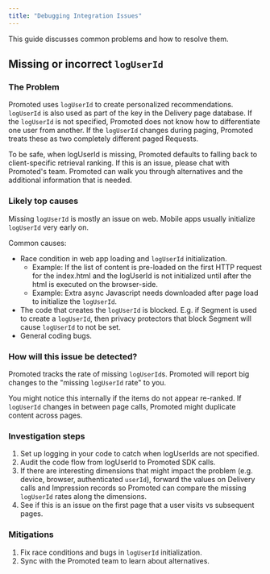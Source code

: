 ```yaml
---
title: "Debugging Integration Issues"
---
```


This guide discusses common problems and how to resolve them.

## Missing or incorrect `logUserId`

### The Problem

Promoted uses `logUserId` to create personalized recommendations. `logUserId` is also used as part of the key in the Delivery page database. If the `logUserId` is not specified, Promoted does not know how to differentiate one user from another. If the `logUserId` changes during paging, Promoted treats these as two completely different paged Requests.

To be safe, when logUserId is missing, Promoted defaults to falling back to client-specific retrieval ranking. If this is an issue, please chat with Promoted's team. Promoted can walk you through alternatives and the additional information that is needed.

### Likely top causes

Missing `logUserId` is mostly an issue on web. Mobile apps usually initialize `logUserId` very early on.

Common causes:

* Race condition in web app loading and `logUserId` initialization.  
   * Example: If the list of content is pre-loaded on the first HTTP request for the index.html and the logUserId is not initialized until after the html is executed on the browser-side.  
   * Example: Extra async Javascript needs downloaded after page load to initialize the `logUserId`.
* The code that creates the `logUserId` is blocked. E.g. if Segment is used to create a `logUserId`, then privacy protectors that block Segment will cause `logUserId` to not be set.
* General coding bugs.

### How will this issue be detected?

Promoted tracks the rate of missing `logUserId`s. Promoted will report big changes to the "missing `logUserId` rate" to you.

You might notice this internally if the items do not appear re-ranked. If `logUserId` changes in between page calls, Promoted might duplicate content across pages.

### Investigation steps

1. Set up logging in your code to catch when logUserIds are not specified.
2. Audit the code flow from logUserId to Promoted SDK calls.
3. If there are interesting dimensions that might impact the problem (e.g. device, browser, authenticated `userId`), forward the values on Delivery calls and Impression records so Promoted can compare the missing `logUserId` rates along the dimensions.
4. See if this is an issue on the first page that a user visits vs subsequent pages.

### Mitigations

1. Fix race conditions and bugs in `logUserId` initialization.
2. Sync with the Promoted team to learn about alternatives.